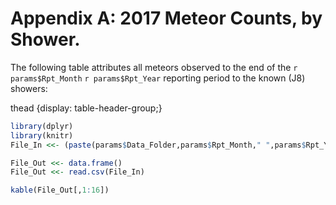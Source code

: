 # Appendix A: 2017 Meteor Counts, by Shower.
  
The following table attributes all meteors observed to the end of the `r params$Rpt_Month` `r params$Rpt_Year` reporting period to the known (J8) showers:
\tiny
  
thead {display: table-header-group;}
  
```{r echo = FALSE, include = TRUE, message = FALSE, warning = FALSE}
library(dplyr)
library(knitr)
File_In <<- (paste(params$Data_Folder,params$Rpt_Month," ",params$Rpt_Year,"/",params$Rpt_Year,"YTDALL_Shower_summary.csv",sep=""))

File_Out <<- data.frame()
File_Out <<- read.csv(File_In)

kable(File_Out[,1:16])
```